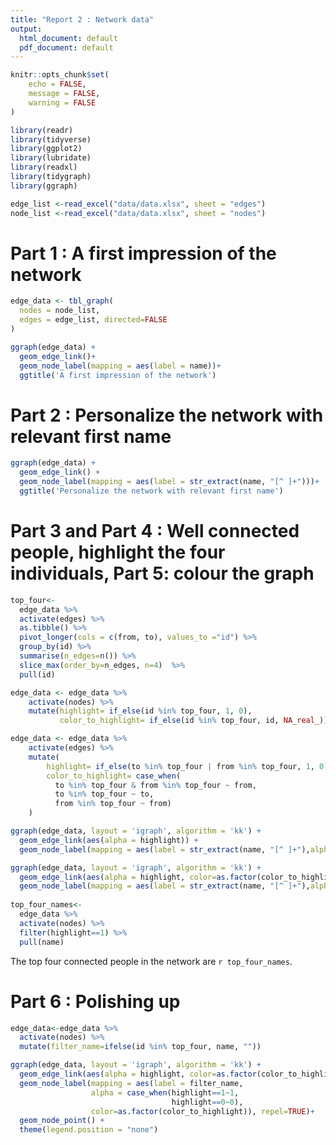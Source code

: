 ```yaml
---
title: "Report 2 : Network data"
output:
  html_document: default
  pdf_document: default
---
```


```r
knitr::opts_chunk$set(
	echo = FALSE,
	message = FALSE,
	warning = FALSE
)

library(readr)
library(tidyverse)
library(ggplot2)
library(lubridate)
library(readxl)
library(tidygraph)
library(ggraph)

edge_list <-read_excel("data/data.xlsx", sheet = "edges")
node_list <-read_excel("data/data.xlsx", sheet = "nodes")

```


# Part 1 : A first impression of the network

```r

edge_data <- tbl_graph(
  nodes = node_list,
  edges = edge_list, directed=FALSE
)

ggraph(edge_data) +
  geom_edge_link()+
  geom_node_label(mapping = aes(label = name))+
  ggtitle('A first impression of the network')  

```


# Part 2 : Personalize the network with relevant first name

```r

ggraph(edge_data) +
  geom_edge_link() +
  geom_node_label(mapping = aes(label = str_extract(name, "[^ ]+")))+
  ggtitle('Personalize the network with relevant first name')  

```

# Part 3 and Part 4 : Well connected people, highlight the four individuals, Part 5: colour the graph

```r

top_four<-
  edge_data %>%
  activate(edges) %>% 
  as.tibble() %>% 
  pivot_longer(cols = c(from, to), values_to ="id") %>%
  group_by(id) %>% 
  summarise(n_edges=n()) %>% 
  slice_max(order_by=n_edges, n=4)  %>% 
  pull(id)

edge_data <- edge_data %>%
    activate(nodes) %>%
    mutate(highlight= if_else(id %in% top_four, 1, 0),
           color_to_highlight= if_else(id %in% top_four, id, NA_real_))

edge_data <- edge_data %>%
    activate(edges) %>%
    mutate(
        highlight= if_else(to %in% top_four | from %in% top_four, 1, 0),
        color_to_highlight= case_when(
          to %in% top_four & from %in% top_four ~ from, 
          to %in% top_four ~ to,
          from %in% top_four ~ from)
    )

ggraph(edge_data, layout = 'igraph', algorithm = 'kk') +
  geom_edge_link(aes(alpha = highlight)) +
  geom_node_label(mapping = aes(label = str_extract(name, "[^ ]+"),alpha = highlight), repel=TRUE)

ggraph(edge_data, layout = 'igraph', algorithm = 'kk') +
  geom_edge_link(aes(alpha = highlight, color=as.factor(color_to_highlight)), show.legend = F) +
  geom_node_label(mapping = aes(label = str_extract(name, "[^ ]+"),alpha = highlight, color=as.factor(color_to_highlight)), repel=TRUE)
 
top_four_names<-
  edge_data %>%
  activate(nodes) %>% 
  filter(highlight==1) %>% 
  pull(name)

```

The top four connected people in the network are `r top_four_names`.

# Part 6 : Polishing up

```r

edge_data<-edge_data %>% 
  activate(nodes) %>% 
  mutate(filter_name=ifelse(id %in% top_four, name, ""))

ggraph(edge_data, layout = 'igraph', algorithm = 'kk') +
  geom_edge_link(aes(alpha = highlight, color=as.factor(color_to_highlight))) +
  geom_node_label(mapping = aes(label = filter_name,
                  alpha = case_when(highlight==1~1,
                                    highlight==0~0), 
                  color=as.factor(color_to_highlight)), repel=TRUE)+
  geom_node_point() +
  theme(legend.position = "none")

```
